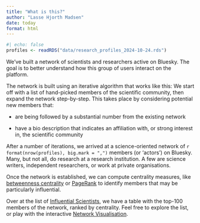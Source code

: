 ```yaml
---
title: "What is this?"
author: "Lasse Hjorth Madsen"
date: today 
format: html
---
```


```r
#| echo: false
profiles <- readRDS("data/research_profiles_2024-10-24.rds")
```

We've built a network of scientists and researchers active on Bluesky. The goal is to better understand how this group of users interact on the platform.

The network is built using an iterative algorithm that works like this: We start off with a list of hand-picked members of the scientific community, then expand the network step-by-step. This takes place by considering potential new members that:

  - are being followed by a substantial number from the existing network

  - have a bio description that indicates an affiliation with, or strong interest in, the scientific community
  
After a number of iterations, we arrived at a science-oriented network of `r format(nrow(profiles), big.mark = ",")` members (or 'actors') on Bluesky. Many, but not all, do research at a research institution. A few are science writers, independent researchers, or work at private organisations.

Once the network is established, we can compute centrality measures, like [betweenness centrality](https://en.wikipedia.org/wiki/Betweenness_centrality) or [PageRank](https://en.wikipedia.org/wiki/PageRank) to identify members that may be particularly influential.

Over at the list of [Influential Scientists](pages/big-list.qmd), we have a table with the top-100 members of the network, ranked by centrality. Feel free to explore the list, or play with the interactive [Network Visualisation](pages/big-plot.qmd).
